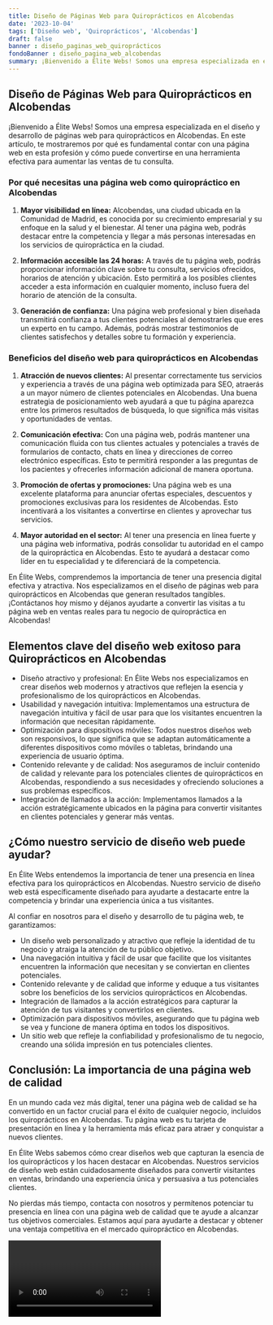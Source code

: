 ```yaml
---
title: Diseño de Páginas Web para Quiroprácticos en Alcobendas
date: '2023-10-04'
tags: ['Diseño web', 'Quiroprácticos', 'Alcobendas']
draft: false
banner : diseño_paginas_web_quiroprácticos
fondoBanner : diseño_pagina_web_alcobendas
summary: ¡Bienvenido a Élite Webs! Somos una empresa especializada en el diseño y desarrollo de páginas web para quiroprácticos en Alcobendas. En este artículo, te mostraremos por qué es fundamental contar con una página web en esta profesión y cómo puede convertirse en una herramienta efectiva para aumentar las ventas de tu consulta.
---
```


## Diseño de Páginas Web para Quiroprácticos en Alcobendas

¡Bienvenido a Élite Webs! Somos una empresa especializada en el diseño y desarrollo de páginas web para quiroprácticos en Alcobendas. En este artículo, te mostraremos por qué es fundamental contar con una página web en esta profesión y cómo puede convertirse en una herramienta efectiva para aumentar las ventas de tu consulta.

### Por qué necesitas una página web como quiropráctico en Alcobendas

1. **Mayor visibilidad en línea:** Alcobendas, una ciudad ubicada en la Comunidad de Madrid, es conocida por su crecimiento empresarial y su enfoque en la salud y el bienestar. Al tener una página web, podrás destacar entre la competencia y llegar a más personas interesadas en los servicios de quiropráctica en la ciudad.

2. **Información accesible las 24 horas:** A través de tu página web, podrás proporcionar información clave sobre tu consulta, servicios ofrecidos, horarios de atención y ubicación. Esto permitirá a los posibles clientes acceder a esta información en cualquier momento, incluso fuera del horario de atención de la consulta.

3. **Generación de confianza:** Una página web profesional y bien diseñada transmitirá confianza a tus clientes potenciales al demostrarles que eres un experto en tu campo. Además, podrás mostrar testimonios de clientes satisfechos y detalles sobre tu formación y experiencia.

### Beneficios del diseño web para quiroprácticos en Alcobendas

1. **Atracción de nuevos clientes:** Al presentar correctamente tus servicios y experiencia a través de una página web optimizada para SEO, atraerás a un mayor número de clientes potenciales en Alcobendas. Una buena estrategia de posicionamiento web ayudará a que tu página aparezca entre los primeros resultados de búsqueda, lo que significa más visitas y oportunidades de ventas.

2. **Comunicación efectiva:** Con una página web, podrás mantener una comunicación fluida con tus clientes actuales y potenciales a través de formularios de contacto, chats en línea y direcciones de correo electrónico específicas. Esto te permitirá responder a las preguntas de los pacientes y ofrecerles información adicional de manera oportuna.

3. **Promoción de ofertas y promociones:** Una página web es una excelente plataforma para anunciar ofertas especiales, descuentos y promociones exclusivas para los residentes de Alcobendas. Esto incentivará a los visitantes a convertirse en clientes y aprovechar tus servicios.

4. **Mayor autoridad en el sector:** Al tener una presencia en línea fuerte y una página web informativa, podrás consolidar tu autoridad en el campo de la quiropráctica en Alcobendas. Esto te ayudará a destacar como líder en tu especialidad y te diferenciará de la competencia.

En Élite Webs, comprendemos la importancia de tener una presencia digital efectiva y atractiva. Nos especializamos en el diseño de páginas web para quiroprácticos en Alcobendas que generan resultados tangibles. ¡Contáctanos hoy mismo y déjanos ayudarte a convertir las visitas a tu página web en ventas reales para tu negocio de quiropráctica en Alcobendas!

<GifSeo />

<Cta />

## Elementos clave del diseño web exitoso para Quiroprácticos en Alcobendas

- Diseño atractivo y profesional: En Élite Webs nos especializamos en crear diseños web modernos y atractivos que reflejen la esencia y profesionalismo de los quiroprácticos en Alcobendas.
- Usabilidad y navegación intuitiva: Implementamos una estructura de navegación intuitiva y fácil de usar para que los visitantes encuentren la información que necesitan rápidamente.
- Optimización para dispositivos móviles: Todos nuestros diseños web son responsivos, lo que significa que se adaptan automáticamente a diferentes dispositivos como móviles o tabletas, brindando una experiencia de usuario óptima.
- Contenido relevante y de calidad: Nos aseguramos de incluir contenido de calidad y relevante para los potenciales clientes de quiroprácticos en Alcobendas, respondiendo a sus necesidades y ofreciendo soluciones a sus problemas específicos.
- Integración de llamados a la acción: Implementamos llamados a la acción estratégicamente ubicados en la página para convertir visitantes en clientes potenciales y generar más ventas.

## ¿Cómo nuestro servicio de diseño web puede ayudar?

En Élite Webs entendemos la importancia de tener una presencia en línea efectiva para los quiroprácticos en Alcobendas. Nuestro servicio de diseño web está específicamente diseñado para ayudarte a destacarte entre la competencia y brindar una experiencia única a tus visitantes.

Al confiar en nosotros para el diseño y desarrollo de tu página web, te garantizamos:

- Un diseño web personalizado y atractivo que refleje la identidad de tu negocio y atraiga la atención de tu público objetivo.
- Una navegación intuitiva y fácil de usar que facilite que los visitantes encuentren la información que necesitan y se conviertan en clientes potenciales.
- Contenido relevante y de calidad que informe y eduque a tus visitantes sobre los beneficios de los servicios quiroprácticos en Alcobendas.
- Integración de llamados a la acción estratégicos para capturar la atención de tus visitantes y convertirlos en clientes.
- Optimización para dispositivos móviles, asegurando que tu página web se vea y funcione de manera óptima en todos los dispositivos.
- Un sitio web que refleje la confiabilidad y profesionalismo de tu negocio, creando una sólida impresión en tus potenciales clientes.

## Conclusión: La importancia de una página web de calidad

En un mundo cada vez más digital, tener una página web de calidad se ha convertido en un factor crucial para el éxito de cualquier negocio, incluidos los quiroprácticos en Alcobendas. Tu página web es tu tarjeta de presentación en línea y la herramienta más eficaz para atraer y conquistar a nuevos clientes.

En Élite Webs sabemos cómo crear diseños web que capturan la esencia de los quiroprácticos y los hacen destacar en Alcobendas. Nuestros servicios de diseño web están cuidadosamente diseñados para convertir visitantes en ventas, brindando una experiencia única y persuasiva a tus potenciales clientes.

No pierdas más tiempo, contacta con nosotros y permítenos potenciar tu presencia en línea con una página web de calidad que te ayude a alcanzar tus objetivos comerciales. Estamos aquí para ayudarte a destacar y obtener una ventaja competitiva en el mercado quiropráctico en Alcobendas.

<Video />

<CtaBot job='Quiroprácticos' city='Alcobendas'/>

<Gmaps query='Alcobendas+españa+maps' />